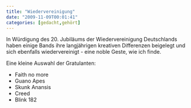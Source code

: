 ```yaml
---
title: "Wiedervereinigung"
date: "2009-11-09T00:01:41"
categories: [gedacht,gehört]
---
```


In Würdigung des 20. Jubiläums der Wiedervereinigung Deutschlands haben einige Bands ihre langjährigen kreativen Differenzen beigelegt und sich ebenfalls wiedervereinigt - eine noble Geste, wie ich finde.

Eine kleine Auswahl der Gratulanten:
<ul>
	<li>Faith no more</li>
	<li>Guano Apes</li>
	<li>Skunk Anansis</li>
	<li>Creed</li>
	<li>Blink 182</li>
</ul>


